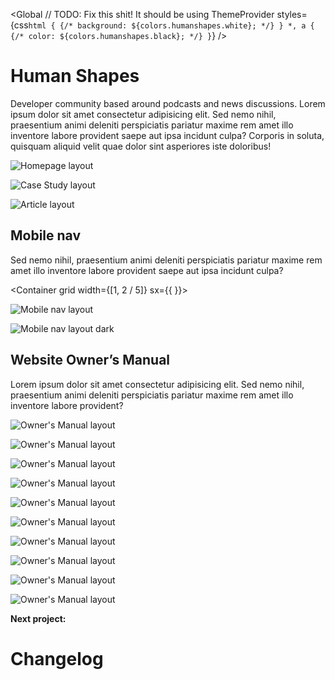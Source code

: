 
<Global
  // TODO: Fix this shit! It should be using ThemeProvider
  styles={css`
    html {
      {/* background: ${colors.humanshapes.white}; */}
    }
    *,
    a {
      {/* color: ${colors.humanshapes.black}; */}
    }
  `}
/>

<Container text>

# Human Shapes

Developer community based around podcasts and news discussions. Lorem ipsum dolor sit amet consectetur adipisicing elit. Sed nemo nihil, praesentium animi deleniti perspiciatis pariatur maxime rem amet illo inventore labore provident saepe aut ipsa incidunt culpa? Corporis in soluta, quisquam aliquid velit quae dolor sint asperiores iste doloribus!

</Container>

<Container width={sizes.large}>

![Homepage layout](../../images/human-shapes/homepage.jpg)

![Case Study layout](../../images/human-shapes/case-study.jpg)

![Article layout](../../images/human-shapes/article.jpg)

</Container>

<Container text>

## Mobile nav

Sed nemo nihil, praesentium animi deleniti perspiciatis pariatur maxime rem amet illo inventore labore provident saepe aut ipsa incidunt culpa?

</Container>

<Container grid width={[1, 2 / 5]} sx={{
}}>

![Mobile nav layout](../../images/human-shapes/mobile-1.jpg)

![Mobile nav layout dark](../../images/human-shapes/mobile-2.jpg)

</Container>

<!-- /// NEW SECTION \\\ -->

<Container text>

## Website Owner’s Manual

Lorem ipsum dolor sit amet consectetur adipisicing elit. Sed nemo nihil, praesentium animi deleniti perspiciatis pariatur maxime rem amet illo inventore labore provident?

</Container>

<Container width={sizes.large}>

![Owner's Manual layout](../../images/human-shapes/owners-manual-1.jpg)

![Owner's Manual layout](../../images/human-shapes/owners-manual-2.jpg)

![Owner's Manual layout](../../images/human-shapes/owners-manual-3.jpg)

![Owner's Manual layout](../../images/human-shapes/owners-manual-4.jpg)

![Owner's Manual layout](../../images/human-shapes/owners-manual-5.jpg)

![Owner's Manual layout](../../images/human-shapes/owners-manual-6.jpg)

![Owner's Manual layout](../../images/human-shapes/owners-manual-7.jpg)

![Owner's Manual layout](../../images/human-shapes/owners-manual-8.jpg)

![Owner's Manual layout](../../images/human-shapes/owners-manual-9.jpg)

![Owner's Manual layout](../../images/human-shapes/owners-manual-10.jpg)

</Container>

<!-- /// NEXT PROJECT \\\ -->

<Container text>

**Next project:**

<Link to='/work/changelog'>

# Changelog

</Link>

</Container>
